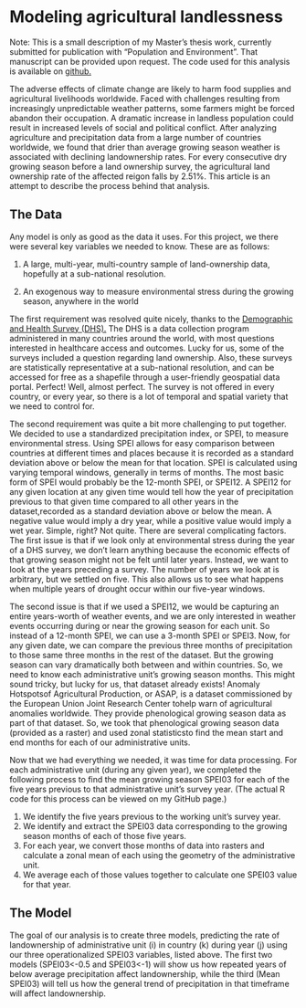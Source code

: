 
# Modeling agricultural landlessness

Note: This is a small description of my Master's thesis work, currently submitted for publication with "Population and Environment".
                    That manuscript can be provided upon request. The code used for this analysis is available on <a href = https://github.com/shawcmat/EnvStress-AgOwnership>github.</a>

The adverse effects of climate change are likely to harm food supplies and agricultural livelihoods worldwide. Faced with challenges resulting from increasingly unpredictable weather patterns, some farmers might be forced abandon their occupation. A dramatic increase in landless population could result in increased levels of social and political conflict. After analyzing agriculture and precipitation data from a large number of countries worldwide, we found that drier than average growing season weather is associated with declining landownership rates. For every consecutive dry growing season before a land ownership survey, the agricultural land ownership rate of the affected reigon falls by 2.51%. This article is an attempt to describe the process behind that analysis.

## The Data

Any model is only as good as the data it uses. For this project, we there were several key variables we needed to know. These are as follows:

1. A large, multi-year, multi-country sample of land-ownership data, hopefully at a sub-national resolution.

2. An exogenous way to measure environmental stress during the growing season, anywhere in the world

The first requirement was resolved quite nicely, thanks to the <a href = "https://dhsprogram.com/data/"> Demographic and Health Survey (DHS).</a> The DHS is a data collection program administered in many countries around the world, with most questions interested in healthcare access and outcomes. Lucky for us, some of the surveys included a question regarding  land ownership. Also, these surveys are statistically representative at a sub-national resolution, and can be accessed for free as a shapefile through a user-friendly geospatial data portal. Perfect!  Well, almost perfect. The survey is not offered in every country, or every year, so there is a lot of  temporal and spatial variety that we need to control for.

The second requirement was quite a bit more challenging to put together. We decided to use a standardized precipitation index, or SPEI, to measure environmental stress. Using SPEI allows for easy comparison between countries at different times and places because it is recorded as a standard deviation above or below the mean for that location. SPEI is calculated using varying temporal windows, generally in terms of months. The most basic form of SPEI would probably be the 12-month SPEI, or SPEI12. A SPEI12 for any given location at any given time would tell how the year of precipitation previous to that given time compared to all other years in the dataset,recorded as a standard deviation above or below the mean. A negative value would imply a dry year, while a positive value would imply a wet year. Simple, right? Not quite. There are several complicating factors. The first issue is that if we look only at environmental stress during the year of a DHS survey, we don’t learn anything because the economic effects of that growing season might not be felt until later years. Instead, we want to look at the years preceding a survey. The number of years we look at is arbitrary, but we settled on five. This also allows us to see what happens when multiple years of drought occur within our five-year windows.

The second issue is that if we used a SPEI12, we would be capturing an entire years-worth of weather events, and we are only interested in weather events occurring during or near the growing season for each unit. So instead of a 12-month SPEI, we can use a 3-month SPEI or SPEI3. Now, for any given date, we can compare the previous three months of precipitation to those same three months in the rest of the dataset. But the growing season can vary dramatically both between and within countries. So, we need to know each administrative unit's growing season months. This might sound tricky, but lucky for us, that dataset already exists! Anomaly Hotspotsof Agricultural Production, or ASAP, is a dataset commissioned by the European Union Joint Research Center tohelp warn of agricultural anomalies worldwide. They provide phenological growing season data as part of that dataset. So, we took that phenological growing season data (provided as a raster) and used zonal statisticsto find the mean start and end months for each of our administrative units.

Now that we had everything we needed, it was time for data processing. For each administrative unit (during any given year), we completed the following process to find the mean growing season SPEI03 for each of the five years previous to that administrative unit's survey year. (The actual R code for this process can be viewed on my GitHub page.)

1. We identify the five years previous to the working unit’s survey year.
2. We identify and extract the SPEI03 data corresponding to the growing season months of each of those five years.
3. For each year, we convert those months of data into rasters and calculate a zonal mean of each using the geometry of the administrative unit.
4. We average each of those values together to calculate one SPEI03 value for that year.

## The Model

The goal of our analysis is to create three models, predicting the rate of landownership of administrative unit (i) in country (k) during year (j) using our three operationalized SPEI03 variables, listed above. The first two models (SPEI03<-0.5 and SPEI03<-1) will show us how repeated years of below average precipitation affect landownership, while the third (Mean SPEI03) will tell us how the general trend of precipitation in that timeframe will affect landownership. 
